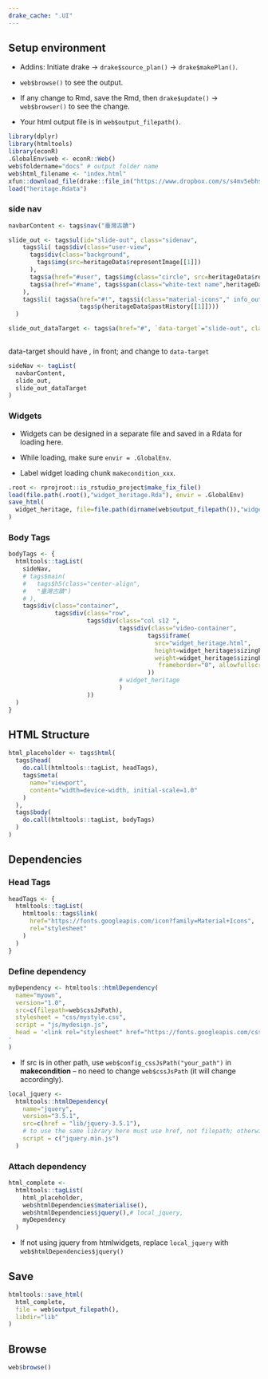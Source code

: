 ```yaml
---
drake_cache: ".UI"
---
```


## Setup environment

  * Addins: Initiate drake -> `drake$source_plan()` -> `drake$makePlan()`.
  
  * `web$browse()` to see the output. 
  
  * If any change to Rmd, save the Rmd, then `drake$update()` -> `web$browser()` to see the change.
  
  * Your html output file is in `web$output_filepath()`.

```r
library(dplyr)
library(htmltools)
library(econR)
.GlobalEnv$web <- econR::Web()
web$foldername="docs" # output folder name
web$html_filename <- "index.html"
xfun::download_file(drake::file_in("https://www.dropbox.com/s/s4mv5ebhsqanpew/heritage.Rdata?dl=1"), mode="wb")
load("heritage.Rdata")
```

### side nav

```r
navbarContent <- tags$nav("臺灣古蹟")
```


```r
slide_out <- tags$ul(id="slide-out", class="sidenav", 
    tags$li( tags$div(class="user-view", 
      tags$div(class="background", 
        tags$img(src=heritageData$representImage[[1]])
      ),
      tags$a(href="#user", tags$img(class="circle", src=heritageData$representImage[[1]])),
      tags$a(href="#name", tags$span(class="white-text name",heritageData$caseName[[1]])))
    ),
    tags$li( tags$a(href="#!", tags$i(class="material-icons"," info_outline"), 
                    tags$p(heritageData$pastHistory[[1]])))
  )
```


```r
slide_out_dataTarget <- tags$a(href="#", `data-target`="slide-out", class="sidenav-trigger", tags$i(class="material-icons"," menu"))
        
```

 data-target should have , in front; and change to `data-target`

```r
sideNav <- tagList(
  navbarContent,
  slide_out,
  slide_out_dataTarget
)
```

### Widgets

  * Widgets can be designed in a separate file and saved in a Rdata for loading here.
  
  * While loading, make sure `envir = .GlobalEnv`.
  
  * Label widget loading chunk `makecondition_xxx`. 
  
```r
.root <- rprojroot::is_rstudio_project$make_fix_file()
load(file.path(.root(),"widget_heritage.Rda"), envir = .GlobalEnv)
save_html(
  widget_heritage, file=file.path(dirname(web$output_filepath()),"widget_heritage.html")
)
```


### Body Tags

```r
bodyTags <- {
  htmltools::tagList(
    sideNav,
    # tags$main(
    #   tags$h5(class="center-align",
    #   "臺灣古蹟")
    # ),
    tags$div(class="container",
             tags$div(class="row",
                      tags$div(class="col s12 ",
                               tags$div(class="video-container",
                                       tags$iframe(
                                         src="widget_heritage.html",
                                         height=widget_heritage$sizingPolicy$defaultHeight,
                                         weight=widget_heritage$sizingPolicy$defaultWidth,
                                          frameborder="0", allowfullscreen=NA
                                       ))
                               # widget_heritage
                               )
                      ))
  )
}
```


## HTML Structure

```r
html_placeholder <- tags$html(
  tags$head(
    do.call(htmltools::tagList, headTags),
    tags$meta(
      name="viewport",
      content="width=device-width, initial-scale=1.0"
    )
  ),
  tags$body(
    do.call(htmltools::tagList, bodyTags)
  )
)
```

## Dependencies

### Head Tags

```r
headTags <- {
  htmltools::tagList(
    htmltools::tags$link(
      href="https://fonts.googleapis.com/icon?family=Material+Icons",
      rel="stylesheet"
    )
  )
}
```

### Define dependency

```r
myDependency <- htmltools::htmlDependency(
  name="myown",
  version="1.0",
  src=c(filepath=web$cssJsPath),
  stylesheet = "css/mystyle.css",
  script = "js/mydesign.js",
  head = '<link rel="stylesheet" href="https://fonts.googleapis.com/css?family=Noto+Sans+TC">
'
)
```

  * If src is in other path, use `web$config_cssJsPath("your_path")` in **makecondition** -- no need to change `web$cssJsPath` (it will change accordingly).


```r
local_jquery <- 
  htmltools::htmlDependency(
    name="jquery",
    version="3.5.1",
    src=c(href = "lib/jquery-3.5.1"),
    # to use the same library here must use href, not filepath; otherwise, the current jquery system will be removed.
    script = c("jquery.min.js")
  )
```

### Attach dependency


```r
html_complete <- 
  htmltools::tagList(
    html_placeholder,
    web$htmlDependencies$materialise(),
    web$htmlDependencies$jquery(),# local_jquery, 
    myDependency
  )
```

  * If not using jquery from htmlwidgets, replace `local_jquery` with `web$htmlDependencies$jquery()`


## Save

```r
htmltools::save_html(
  html_complete, 
  file = web$output_filepath(),
  libdir="lib"
)
```

## Browse

```r
web$browse()
```



